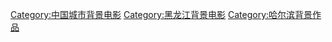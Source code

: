 [[Category:中国城市背景电影|Category:中国城市背景电影]]
[[Category:黑龙江背景电影|Category:黑龙江背景电影]]
[[Category:哈尔滨背景作品|Category:哈尔滨背景作品]]